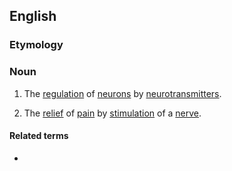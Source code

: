 ==English==

===Etymology===
{{prefix|en|neuro|modulation}}

===Noun===
{{wikipedia}}
{{en-noun}}

# {{lb|en|biology}} The [[regulation]] of [[neuron]]s by [[neurotransmitter]]s.
# {{lb|en|medicine}} The [[relief]] of [[pain]] by [[stimulation]] of a [[nerve]].

====Related terms====
* {{l|en|neuromodulate}}